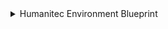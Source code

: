 <details>
<summary> Humanitec Environment Blueprint</summary>

```json showLineNumbers

{
  "identifier": "humanitecEnvironment",
  "title": "Humanitec Environment",
  "icon": "Environment",
  "schema": {
    "properties": {
      "type": {
        "title": "Type",
        "icon": "DefaultProperty",
        "type": "string"
      },
      "createdAt": {
        "type": "string",
        "format": "date-time",
        "title": "Creation Date",
        "description": "The date and time when the environment was created."
      },
      "lastDeploymentStatus": {
        "type": "string",
        "title": "Last Deployment Status",
        "description": "The status of the last deployment."
      },
      "lastDeploymentDate": {
        "type": "string",
        "format": "date-time",
        "title": "Last Deployment Date",
        "description": "The date and time of the last time the environment was deployed."
      },
      "lastDeploymentComment": {
        "type": "string",
        "title": "Last Deployment Comment",
        "description": "comment on the last deployment"
      }
    },
    "required": []
  },
  "mirrorProperties": {},
  "calculationProperties": {},
  "aggregationProperties": {},
  "relations": {
    "humanitecApplication": {
      "title": "Application",
      "target": "humanitecApplication",
      "required": false,
      "many": false
    }
  }
}
```
</details>